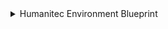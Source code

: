 <details>
<summary> Humanitec Environment Blueprint</summary>

```json showLineNumbers

{
  "identifier": "humanitecEnvironment",
  "title": "Humanitec Environment",
  "icon": "Environment",
  "schema": {
    "properties": {
      "type": {
        "title": "Type",
        "icon": "DefaultProperty",
        "type": "string"
      },
      "createdAt": {
        "type": "string",
        "format": "date-time",
        "title": "Creation Date",
        "description": "The date and time when the environment was created."
      },
      "lastDeploymentStatus": {
        "type": "string",
        "title": "Last Deployment Status",
        "description": "The status of the last deployment."
      },
      "lastDeploymentDate": {
        "type": "string",
        "format": "date-time",
        "title": "Last Deployment Date",
        "description": "The date and time of the last time the environment was deployed."
      },
      "lastDeploymentComment": {
        "type": "string",
        "title": "Last Deployment Comment",
        "description": "comment on the last deployment"
      }
    },
    "required": []
  },
  "mirrorProperties": {},
  "calculationProperties": {},
  "aggregationProperties": {},
  "relations": {
    "humanitecApplication": {
      "title": "Application",
      "target": "humanitecApplication",
      "required": false,
      "many": false
    }
  }
}
```
</details>